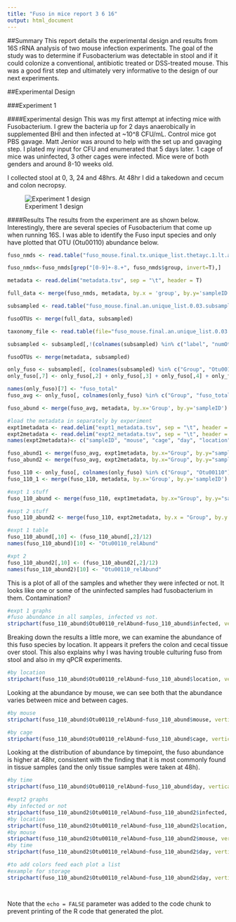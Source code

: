 ```yaml
---
title: "Fuso in mice report 3 6 16"
output: html_document
---
```


##Summary
This report details the experimental design and results from 16S rRNA analysis of two mouse infection experiments. The goal of the study was to determine if Fusobacterium was detectable in stool and if it could colonize a conventional, antibiotic treated or DSS-treated mouse. This was a good first step and ultimately very informative to the design of our next experiments. 

##Experimental Design

###Experiment 1

####Experimental design
This was my first attempt at infecting mice with Fusobacterium. I grew the bacteria up for 2 days anaerobically in supplemented BHI and then infected at ~10^8 CFU/mL. Control mice got PBS gavage. Matt Jenior was around to help with the set up and gavaging step. I plated my input for CFU and enumerated that 5 days later. 1 cage of mice was uninfected, 3 other cages were infected. Mice were of both genders and around 8-10 weeks old. 

I collected stool at 0, 3, 24 and 48hrs. At 48hr I did a takedown and cecum and colon necropsy. 

![Experiment 1 design](expt2diagram.png)

####Results
The results from the experiment are as shown below. Interestingly, there are several species of Fusobacterium that come up when running 16S. I was able to identify the Fuso input species and only have plotted that OTU (Otu00110) abundance below. 

```r
fuso_nmds <- read.table("fuso_mouse.final.tx.unique_list.thetayc.1.lt.ave.nmds.axes", header = T)

fuso_nmds<-fuso_nmds[grep("[0-9]+-8.+", fuso_nmds$group, invert=T),]

metadata <- read.delim("metadata.tsv", sep = "\t", header = T)

full_data <- merge(fuso_nmds, metadata, by.x = 'group', by.y='sampleID')

subsampled <- read.table("fuso_mouse.final.an.unique_list.0.03.subsample.shared", header = T)

fusoOTUs <- merge(full_data, subsampled)

taxonomy_file <- read.table(file="fuso_mouse.final.an.unique_list.0.03.cons.taxonomy", header =T, row.names = 1)

subsampled <- subsampled[,!(colnames(subsampled) %in% c("label", "numOtus"))]

fusoOTUs <- merge(metadata, subsampled)

only_fuso <- subsampled[, (colnames(subsampled) %in% c("Group", "Otu00110", "Otu00243", "Otu00313", "Otu00961", "Otu00994", "Otu01880"))]
only_fuso[,7] <- only_fuso[,2] + only_fuso[,3] + only_fuso[,4] + only_fuso[,5] + only_fuso[,6]

names(only_fuso)[7] <- "fuso_total"
fuso_avg <- only_fuso[, colnames(only_fuso) %in% c("Group", "fuso_total")]

fuso_abund <- merge(fuso_avg, metadata, by.x='Group', by.y='sampleID')

#load the metadata in separately by experiment 
expt1metadata <- read.delim("expt1_metadata.tsv", sep = "\t", header = T)
expt2metadata <- read.delim("expt2_metadata.tsv", sep = "\t", header = T)
names(expt2metadata)<- c("sampleID", "mouse", "cage", "day", "location", "experiment", "infected")

fuso_abund1 <- merge(fuso_avg, expt1metadata, by.x="Group", by.y="sampleID")
fuso_abund2 <- merge(fuso_avg, expt2metadata, by.x="Group", by.y="sampleID")

fuso_110 <- only_fuso[, colnames(only_fuso) %in% c("Group", "Otu00110")]
fuso_110_1 <- merge(fuso_110, metadata, by.x='Group', by.y='sampleID')

#expt 1 stuff
fuso_110_abund <- merge(fuso_110, expt1metadata, by.x="Group", by.y="sampleID")

#expt 2 stuff 
fuso_110_abund2 <- merge(fuso_110, expt2metadata, by.x = "Group", by.y = "sampleID")

#expt 1 table
fuso_110_abund[,10] <- (fuso_110_abund[,2]/12)
names(fuso_110_abund)[10] <- "Otu00110_relAbund"

#xpt 2
fuso_110_abund2[,10] <- (fuso_110_abund2[,2]/12)
names(fuso_110_abund2)[10] <- "Otu00110_relAbund"

```

This is a plot of all of the samples and whether they were infected or not. It looks like one or some of the uninfected samples had fusobacterium in them. Contamination? 

```r
#expt 1 graphs
#fuso abundance in all samples, infected vs not.
stripchart(fuso_110_abund$Otu00110_relAbund~fuso_110_abund$infected, vertical = 'TRUE', method = 'jitter', main = "fusobacterium OTU00110 abundance, expt 1", xlab = "infected?", ylab = "n OTU00110 fuso abundance")
```


Breaking down the results a little more, we can examine the abundance of this fuso species by location. It appears it prefers the colon and cecal tissue over stool. This also explains why I was having trouble culturing fuso from stool and also in my qPCR experiments. 
```r
#by location
stripchart(fuso_110_abund$Otu00110_relAbund~fuso_110_abund$location, vertical = 'TRUE', method = 'jitter', main = "Fusobacterium abundance, expt 1", xlab = "location", ylab = "%Fuso abundance")
```

Looking at the abundance by mouse, we can see both that the abundance varies between mice and between cages. 
```r
#by mouse
stripchart(fuso_110_abund$Otu00110_relAbund~fuso_110_abund$mouse, vertical = 'TRUE', method = 'jitter', main = "Fusobacterium abundance by mouse, expt 1", xlab = "mouse #", ylab = "%Fuso abundance")

#by cage
stripchart(fuso_110_abund$Otu00110_relAbund~fuso_110_abund$cage, vertical = 'TRUE', method = 'jitter', main = "Fusobacterium abundance by cage, expt 1", xlab = "cage", ylab = "%Fuso abundance")
```

Looking at the distribution of abundance by timepoint, the fuso abundance is higher at 48hr, consistent with the finding that it is most commonly found in tissue samples (and the only tissue samples were taken at 48h). 
```r
#by time
stripchart(fuso_110_abund$Otu00110_relAbund~fuso_110_abund$day, vertical = 'TRUE', method = 'jitter', main = "Fusobacterium abundance by timepoint, expt 1", xlab = "day", ylab = "n OTU00110 fuso abundance")
```


```r
#expt2 graphs 
#by infected or not
stripchart(fuso_110_abund2$Otu00110_relAbund~fuso_110_abund2$infected, vertical = 'TRUE', method = 'jitter', main = "fusobacterium OTU00110 abundance, expt 2", xlab = "infected?", ylab = "n OTU00110 fuso abundance")
#by location
stripchart(fuso_110_abund2$Otu00110_relAbund~fuso_110_abund2$location, vertical = 'TRUE', method = 'jitter', main = "fusobacterium OTU00110 abundance, expt 2", xlab = "location", ylab = "n OTU00110 fuso abundance")
#by mouse
stripchart(fuso_110_abund2$Otu00110_relAbund~fuso_110_abund2$mouse, vertical = 'TRUE', method = 'jitter', main = "fusobacterium OTU00110 abundance, expt 2", xlab = "mouse", ylab = "n OTU00110 fuso abundance")
#by time
stripchart(fuso_110_abund2$Otu00110_relAbund~fuso_110_abund2$day, vertical = 'TRUE', method = 'jitter', main = "fusobacterium OTU00110 abundance, expt 2", xlab = "day", ylab = "n OTU00110 fuso abundance")

#to add colors feed each plot a list
#example for storage
stripchart(fuso_110_abund2$Otu00110_relAbund~fuso_110_abund2$day, vertical = 'TRUE', method = 'jitter', col = c("red", "orange", "yellow", "green", "blue", "purple"), main = "n samples with fusobacterium OTU00110 present, expt 1", xlab = "day", ylab = "n OTU00110 fuso abundance")




```

Note that the `echo = FALSE` parameter was added to the code chunk to prevent printing of the R code that generated the plot.
